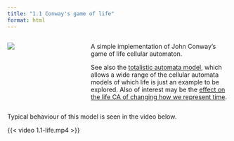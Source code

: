 ```yaml
---
title: "1.1 Conway's game of life"
format: html
---
```


:::: {.columns}
::: {.column width=35%}
[![](1.1-life.png){style="padding-right:10px;"}](1.1-life.nlogox)
:::

::: {.column width=65%}
A simple implementation of John Conway’s game of life cellular automaton.

See also the [totalistic automata model](../chapter-3/3.3.qmd), which allows a wide range of the cellular automata models of which life is just an example to be explored. Also of interest may be the [effect on the life CA of changing how we represent time](../chapter-6/6.1.qmd).
:::
::::

::: .clearfix
:::

Typical behaviour of this model is seen in the video below.

{{< video 1.1-life.mp4 >}}